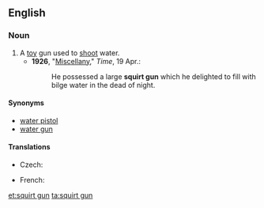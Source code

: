 ==English==

===Noun===
{{en-noun|head=[[squirt]] [[gun]]}}

# A [[toy]] gun used to [[shoot]] water.
#* '''1926''', "[http://www.time.com/time/magazine/article/0,9171,729168-2,00.html Miscellany]," ''Time'', 19 Apr.:
#*: He possessed a large '''squirt gun''' which he delighted to fill with bilge water in the dead of night.

====Synonyms====
*[[water pistol]]
*[[water gun]]

====Translations====
{{trans-top|a toy gun used to shoot water}}
* Czech: {{t|cs|stříkací pistole|f}}
{{trans-mid}}
* French: {{t+|fr|pistolet à eau|m}}
{{trans-bottom}}

[[et:squirt gun]]
[[ta:squirt gun]]